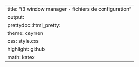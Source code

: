 ---
title: "i3 window manager - fichiers de configuration"
output:
  prettydoc::html_pretty:
    theme: caymen
    css: style.css
    highlight: github
    math: katex
---